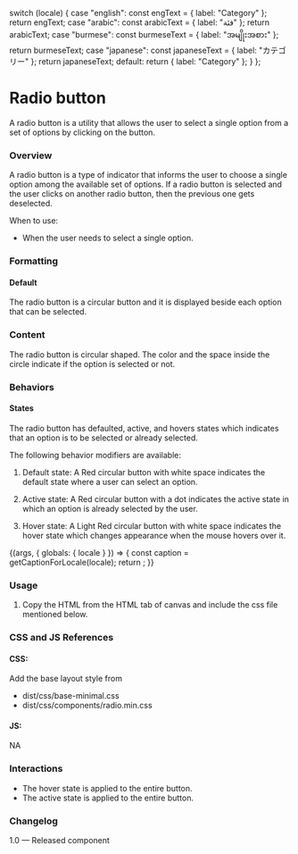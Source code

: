 
  switch (locale) {
    case "english":
      const engText = { label: "Category" };
      return engText;
    case "arabic":
      const arabicText = { label: "فئة" };
      return arabicText;
    case "burmese":
      const burmeseText = { label: "အမျိုးအစား" };
      return burmeseText;
    case "japanese":
      const japaneseText = { label: "カテゴリー" };
      return japaneseText;
    default:
      return { label: "Category" };
  }
};

<Meta title="Components/Forms/Radio" />

# Radio button
A radio button is a utility that allows the user to select a single option from a set of options by clicking on the button.

### Overview
A radio button is a type of indicator that informs the user to choose a single option among the available set of options. If a radio button is selected and the user clicks on another radio button, then the previous one gets deselected.

When to use:
- When the user needs to select a single option.

### Formatting
#### Default
The radio button is a circular button and it is displayed beside each option that can be selected. 

### Content
The radio button is circular shaped. The color and the space inside the circle indicate if the option is selected or not. 

### Behaviors
#### States
The radio button has defaulted, active, and hovers states which indicates that an option is to be selected or already selected.

The following behavior modifiers are available:

1. Default state: 
A Red circular button with white space indicates the default state where a user can select an option.

2. Active state:
A Red circular button with a dot indicates the active state in which an option is already selected by the user.

3. Hover state:
A Light Red circular button with white space indicates the hover state which changes appearance when the mouse hovers over it.

<Canvas>
<Story name="Radio">
  {(args, { globals: { locale } }) => {
    const caption = getCaptionForLocale(locale);
    return <Radio label={caption.label} id="undp" name="undp"></Radio>;
  }}
</Story>
</Canvas>

### Usage
1. Copy the HTML from the HTML tab of canvas and include the css file mentioned below.

### CSS and JS References
#### CSS:
Add the base layout style from 

- dist/css/base-minimal.css
- dist/css/components/radio.min.css

#### JS:
NA

### Interactions
- The hover state is applied to the entire button. 
- The active state is applied to the entire button.

### Changelog
1.0 — Released component

